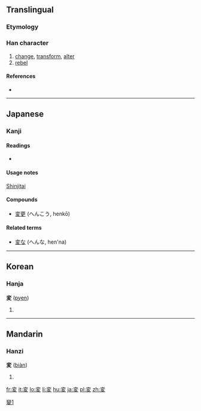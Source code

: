 {{also|變|变}}
==Translingual==

===Etymology===
{{Han simp|變|f=䜌|t=亦}}

===Han character===
{{Han char|rn=35|rad=夊|as=06|sn=9|four=|canj=卜金竹水 (YCHE)}}

# [[change]], [[transform]], [[alter]]
# [[rebel]]

====References====
* {{Han ref|kx=0245.101|dkj=05703|hdz=20869.080|uh=5909|ud=22793}}

----

==Japanese==

===Kanji===
{{ja-kanji|grade=4|rs=夊06}}

====Readings====
* {{ja-readings|on=[[へん]] (''hen'')|kun=[[かわる]] (''kawaru''), [[かえる]] (''kaeru'')}}

====Usage notes====
[[shinjitai|Shinjitai]]

====Compounds====
* [[変更]] (へんこう, henkō)

====Related terms====
* [[変な]] (へんな, hen'na)

[[Category:CJKV characters simplified differently in Japan and China|變1]]

----

==Korean==

===Hanja===
'''変''' ([[pyen]])<!--needs hangul-->

# {{defn|Korean|sort=夊06}}

----

==Mandarin==

===Hanzi===
'''変''' ([[biàn]])

# {{defn|Mandarin|sort=夊06}}

[[fr:変]]
[[it:変]]
[[lo:変]]
[[li:変]]
[[hu:変]]
[[ja:変]]
[[pl:変]]
[[zh:変]]